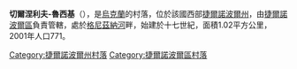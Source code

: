 {{coord|49|32|53|N|25|45|26|E|scale:30000|display=title}}

<!-- 檔案不存在 [[Image:Chern.-Rus'k._obkl-1.jpg|right]] -->
<!-- 檔案不存在 [[Image:Chern.-Rus'k._obkl-2.jpg|right]] -->

'''切爾涅利夫-魯西基'''（{{lang-uk|Чернелів-Руський}}），是[[烏克蘭|烏克蘭]]的村落，位於該國西部[[捷爾諾波爾州|捷爾諾波爾州]]，由[[捷爾諾波爾區|捷爾諾波爾區]]負責管轄，處於[[格尼茲納河|格尼茲納河]]畔，始建於十七世紀，面積1.02平方公里，2001年人口771。

{{DEFAULTSORT:Чернелів-Руський}}
[[Category:捷爾諾波爾州村落|Category:捷爾諾波爾州村落]]
[[Category:捷爾諾波爾區村落|Category:捷爾諾波爾區村落]]


{{Ternopil-geo-stub}}